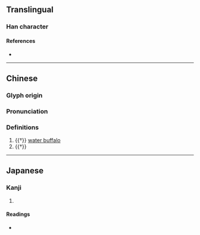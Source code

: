 {{character info}}
==Translingual==

===Han character===
{{Han char|rn=93|rad=牛|as=04|sn=8|four=|canj=HQYHN|ids=⿰牜亢}}

====References====
* {{Han ref|kx=0699.030|dkj=19953|dj=1111.030|hdz=31806.020|uh=7268|ud=29288}}

----

==Chinese==
{{zh-forms}}

===Glyph origin===
{{Han etym}}

===Pronunciation===
{{zh-pron
|m=gāng
|mc=y
|oc=y
|cat=n
}}

===Definitions===
{{zh-hanzi}}

# {{†}} [[water buffalo]]
# {{†}} {{zh-alt-form|犅}}

----

==Japanese==

===Kanji===
{{ja-kanji|grade=|rs=牛04}}

# {{rfdef|ja|sort=牛04}}

====Readings====
* {{ja-readings|on=[[こう]] (kō), [[ちん]] (chin)|kun=[[おうし]] (oushi)}}